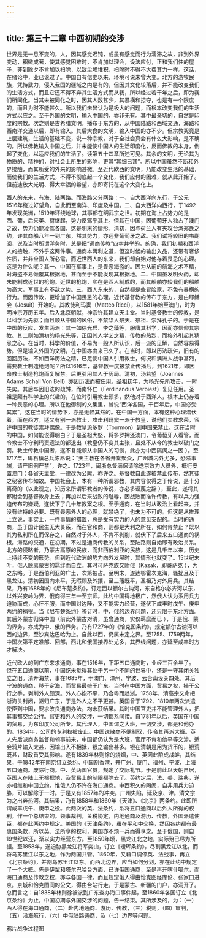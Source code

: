 ```yaml
---
---
---
```

title: 第三十二章 中西初期的交涉
---




世界是无一息不变的，人，因其感觉迟钝，或虽有感觉而行为濡滞之故，非到外界变动，积微成著，使其感觉困难时，不肯加以理会，设法应付，正和我们住的屋子，非到除夕不肯加以扫除，以致尘埃堆积，扫除时不得不大费其力一样。这话，在绪论中，业已说过了。中国自有信史以来，环境可说未曾大变。北方的游牧民族，凭恃武力，侵入我国的疆域之内是有的，但因其文化较落后，并不能改变我们的生活方式，而且它还不得不弃其生活方式而从我，所以经过若干年之后，即为我们所同化。当其未被同化之时，因其人数甚少，其暴横和掠夺，也是有一个限度的，而且为时不能甚久。所以我们未曾认为是极大的问题，而根本改变我们的生活方式以应之。至于外国的文明，输入中国的，亦非无有。其中最亲切的，自然是印度的宗教。次之则是古希腊文明，播布于东方的，从中国陆路和西域交通，海路和西南洋交通以后，即有输入。其后大食的文明，输入中国的亦不少。但宗教究竟是上层建筑，生活的基础不变，说一种宗教，对于全社会真会有什么大影响，是不确的。所以佛教输入中国之后，并未能使中国人的生活印度化，反而佛教的本身，倒起了变化，以适应我们的生活了。读第五十四章所述可见。其余的文明，无论其为物质的、精神的，对社会上所生的影响，更其“其细已甚”。所以中国虽然不断和外界接触，而其所受的外来的影响甚微。至近代欧西的文明，乃能改变生活的基础，而使我们的生活方式，不得不彻底起一个变化，我们应付的困难，就从此开始了。但前途放大光明、得大幸福的希望，亦即寄托在这个大变化上。

西人的东来，有海、陆两路。而海路又分两路：一、自大西洋向东行，于公元1516年绕过好望角，自此而至南洋、印度及中国。二、自大西洋向西行，于1492年发现美洲，1519年环绕地球，其事都在明武宗之世。初期在海上占势力的是西、葡，后来英、荷继起，势力反驾乎其上。但其在中国，因葡萄牙人独占了澳门之故，势力仍能凌驾各国，这是明末的情形。清初，因与荷兰人有夹攻台湾郑氏之约，许其商船八年一到广东，然其势力，亦远非葡萄牙之敌。我们试将较旧的书翻阅，说及当时所谓洋务时，总是把“通商传教”四字并举的。的确，我们初期和西洋人的接触，不外乎这两件事。通商本两利之道，但这时候的输出入品，还带有奢侈性质，并非全国人所必需，而近世西人的东来，我们却自始对他存着畏忌的心理。这是为什么呢？其一、中国在军事上，是畏恶海盗的。因为从前的航海之术不精，对海盗不易倾覆其根据地，甚而至于不能发现其根据地。二、中国虽发明火药，却未能制成近世的枪炮。近世的枪炮，实在是西人制成的，而其船舶亦较我们的船舶为高大，军事上有不敌之势。三、西人东来的，自然都是些冒险家，不免有暴横的行为。而因传教，更增加了中国畏忌的心理。近代基督教的传布于东方，是由耶稣会（Jesuit）开始的。其教徒利玛窦（Matteo Ricci），以1581年始至澳门，时为明神宗万历五年。后入北京朝献，神宗许其建立天主堂。当时基督教士的传教，是以科学为先驱；而且顺从中国的风俗，不禁华人祭天、祭祖、崇拜孔子的。于是在中国的反应，发生两派：其一如徐光启、李之藻等，服膺其科学，因而亦信仰其宗教。其二则如清初的杨光先等，正因其人学艺之精，传教的热烈，而格外引起其猜忌之心。在当时，科学的价值，不易为一般人所认识，后一派的见解，自然容易得势。但是输入外国的文明，在中国亦由来已久了。在当时，即以历法疏舛，旧有的回回历法，不如西洋历法之精，已足使中国人引用教士，何况和满洲人战争甚烈，需要教士制造枪炮呢？所以1616年，基督教一度被禁止传播后，到1621年，即因命教士制造枪炮而复解禁。后更引用其人于历局。清初，汤若望（Joannes Adams Schall Von Bell）亦因历法而被任用。圣祖初年，为杨光先所攻击，一时失势。其后卒因旧法的疏舛，而南怀仁（Ferdinandus Verbiest）复见任用。圣祖是颇有科学上的兴趣的，在位时引用教士颇多，然他对于西洋人，根本上仍存着一种畏恶的心理。所以在他御制的文集里，曾说“西洋各国，千百年后，中国必受其累”。这在当时的情势下，亦是无怪其然的。在中国一方面，本有这种心理潜伏着，而在西方，适又有别一派教士，攻击利玛窦一派于教皇，说他们卖教求荣，容许中国的教徒崇拜偶像。于是教皇派多罗（Tourmon）到中国来禁止。这在当时的中国，如何能说得明白？于是圣祖大怒，将多罗押还澳门，令葡萄牙人看管，而令教士不守利玛窦遗法的都退出（教皇仍不变其主张，且处不从今的教士以破门之罚。教士传教中国者，遂不复能顺从中国人的习惯，此亦为中西隔阂之一因 ）。至1717年，碣石镇总兵陈昂说：“天主教在各省开堂聚众，广州城内外尤多，恐滋事端，请严旧例严禁”，许之。1723年，闽浙总督满保请除送京效力人员外，概行安置澳门；各省天主堂，一律改为公廨，亦许之。基督教自此遂被禁止传布，然其徒之秘密传布如故。中国社会上，本有一种所谓邪教，其内容仅得之于传说，是十分离奇的（以此观之，知历来所谓邪教者的传说，亦必多诬蔑之辞 ），至此，遂将其都附会到基督教身上去；再加以后来战败的耻辱，因战败而准许传教，有以兵力强迫传布的嫌疑，遂伏下了几十年教案之根。至于通商，在当时从政治上看起来，并没有维持的必要。既有畏恶外人的心理，就禁绝了，也未为不可的。但这是从推理上立说，事实上，一件事情的措置，总是受有实力的人的意见支配的。当时的通商，虽于国计民生无大关系，而在官和商，则都是大利之所在，如何肯禁止？既以其为私利所在而保存之，自然对于外人，不肯不剥削，就伏下了后来五口通商的祸根。海路的交通，在初期，不过是通商传教的关系，至陆路则自始即有政治关系。北方的侵略者，乃蒙古高原的民族，而非西伯利亚的民族，这是几千年以来，历史上持续不变的形势。但到近代欧洲的势力向外发展时，其情形也就变了。15世纪末叶，俄人脱离蒙古的羁绊而自立。其时可萨克族又附俄（Kazak，即哥萨克 ），为之东略。于是西伯利亚的广土，次第被占。至明末，遂达鄂霍次克海，骚扰且及于黑龙江。清初因国内未平，无暇顾及外攘，至三藩既平，圣祖乃对外用兵。其结果，乃有1688年的《尼布楚条约》，订定西以额尔古讷河，东自格尔必齐河以东，以外兴安岭为界，俄商得三年一至京师。此约中国得地极广，然俄人认为系用兵力迫胁而成，心怀不服，而中国对边陲，又不能实力经营，遂伏下咸丰时戊午、庚申两约的祸根。当《尼布楚条约》签订时，中、俄的边界问题，还只限于东北方面。其后外蒙古归降中国（前此外蒙古对清，虽曾通商，实仅羁縻而已 ），于是俄、蒙的界务，亦成为中、俄的界务。乃有1727年的《恰克图条约》，规定额尔古讷河以西的边界，至沙宾达巴哈为止。自此以西，仍属未定之界。至1755、1759两年，中国次第平定准部、回部，西北和俄国接界处尤多，其界线问题，亦延至咸丰时方才解决。

近代欧人的到广东来求通商，事在1516年，下距五口通商时，业经三百余年了。但在五口通商以前，中国讫未觉得其处于另一个不同的世界中，还是一守其闭关独立之旧。清开海禁，事在1685年，于澳门、漳州、宁波、云台山设关四处。其后宁波的通商，移于定海，而贸易最盛于广东。当时在中国方面，贸易之权，操于公行之手，剥削外人颇深。外人心抱不平，乃合粤而趋浙。1758年，清高宗又命把浙海关封闭，驱归广东，于是外人之不平更甚。英国曾于1792、1810年两次派遣使臣到中国，要求改良通商办法，均未获结果。其时中国官吏并不能管理外人，把其事都交给公行。官吏和外人的交涉，一切都系间接。自1781年以后，英国在中国的贸易，为东印度公司所专。其代理人，中国谓之大班，一切交涉，都是和他办的。1834年，公司的专利权被废止。中国说散商不便制驭，传令其再派大班。英人先后派商务监督和领事前来，中国都仍认为是大班，官厅不肯和他平等交涉。适会鸦片输入太甚，因输出入不相抵，银之输出甚多。银在清朝是用为货币的，银荒既甚，财政首受其影响。遂有1839年林则徐的烧烟，中、英因此酿成战衅，其结果，于1842年在南京订立条约。中国割香港，开广州、厦门、福州、宁波、上海五口通商。废除行商。中、英两国官员，规定了交际礼节。于是前此以天朝自居，英国人在陆上无根据地，及贸易上的制限都除去了。英约定后，法、美、瑞典，遂亦相继和中国立约。惟俄人仍不许在海口通商。中西积久的隔阂，自非用兵力迫胁，可以解除于一时。于是又有1857年的冲突。广州失陷，延及京、津。清文宗为之出奔热河。其结果，乃有1858年和1860年《天津》、《北京》两条约。此即所谓咸丰戊午、庚申之役。此两次的英、法条约，系将五口通商以后外人所得的权利，作一个总结束的。领事裁判，关税协定，内地通商及游历、传教，外国派遣使臣，都在此两约中规定。美国的《天津条约》，虽在平和中交换，然因各约都有最惠国条款，所以英、法所享的权利，美国亦不烦一兵而得享之。至于俄国，则自19世纪以还，渐以实力经营东方。至1850年顷，黑龙江北之地，实际殆已尽为所据。至1858年，遂迫胁黑龙江将军奕山，订立《瑷珲条约》，尽割黑龙江以北，而将乌苏里江以东之地，作为两国共管。1860年，又藉口调停英、法战事，再立《北京条约》，并割乌苏里江以东。而西北边界，应当如何分划，亦在此约中规定了一个大概。先是伊犁和塔尔巴哈台方面，已许俄国通商，至是再开喀什噶尔，而海口通商及传教之权，亦与各国一律。而且规定俄人得由恰克图经库伦、张家口进京。京城和恰克图间的公文，得由台站行走。于是蒙古、新疆的门户，亦洞开了。总而言之：自1838年林则徐被派到广东查办海口事件起，至1860年各国订立《北京条约》为止，中国初期与外国交涉的问题，告一结束。其所涉及的，为：（一）西人得在海口通商，（二）赴内地通商、游历、传教，（三）税则，（四）审判，（五）沿海航行，（六）中俄陆路通商，及（七）边界等问题。



鸦片战争过程图